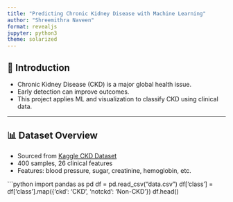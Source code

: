 ```yaml
---
title: "Predicting Chronic Kidney Disease with Machine Learning"
author: "Shreemithra Naveen"
format: revealjs
jupyter: python3
theme: solarized
---
```


## 🧠 Introduction

- Chronic Kidney Disease (CKD) is a major global health issue.
- Early detection can improve outcomes.
- This project applies ML and visualization to classify CKD using clinical data.

---

## 📊 Dataset Overview

- Sourced from [Kaggle CKD Dataset](https://www.kaggle.com/datasets/mansoordaku/ckdisease)
- 400 samples, 26 clinical features
- Features: blood pressure, sugar, creatinine, hemoglobin, etc.


```python
import pandas as pd
df = pd.read_csv("data.csv")
df['class'] = df['class'].map({'ckd': 'CKD', 'notckd': 'Non-CKD'})
df.head()
